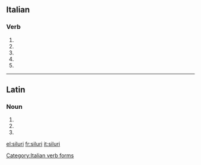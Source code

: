 ==Italian==

===Verb===
{{head|it|verb form}}

# {{conjugation of|silurare||2|s|pres|ind|lang=it}}
# {{conjugation of|silurare||1|s|pres|sub|lang=it}}
# {{conjugation of|silurare||2|s|pres|sub|lang=it}}
# {{conjugation of|silurare||3|s|pres|sub|lang=it}}
# {{conjugation of|silurare||3|s|imp|lang=it}}

[[Category:Italian verb forms]]

----

==Latin==

===Noun===
{{la-noun-form|silūrī}}

# {{inflection of|silūrus||nom|p|lang=la}}
# {{inflection of|silūrus||gen|s|lang=la}}
# {{inflection of|silūrus||voc|p|lang=la}}

[[el:siluri]]
[[fr:siluri]]
[[it:siluri]]